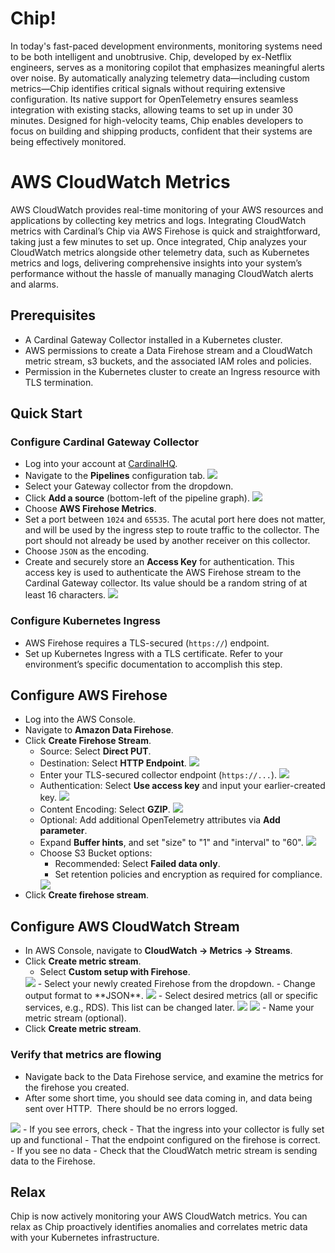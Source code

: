 
# Chip!

In today's fast-paced development environments, monitoring systems need to be
both intelligent and unobtrusive. Chip, developed by ex-Netflix engineers,
serves as a monitoring copilot that emphasizes meaningful alerts over noise.
By automatically analyzing telemetry data—including custom metrics—Chip
identifies critical signals without requiring extensive configuration.
Its native support for OpenTelemetry ensures seamless integration with
existing stacks, allowing teams to set up in under 30 minutes.
Designed for high-velocity teams, Chip enables developers to focus
on building and shipping products, confident that their systems are
being effectively monitored.​

# AWS CloudWatch Metrics

AWS CloudWatch provides real-time monitoring of your AWS resources and
applications by collecting key metrics and logs. Integrating CloudWatch
metrics with Cardinal’s Chip via AWS Firehose is quick and
straightforward, taking just a few minutes to set up. Once
integrated, Chip analyzes your CloudWatch metrics alongside other
telemetry data, such as Kubernetes metrics and logs, delivering
comprehensive insights into your system’s performance without the
hassle of manually managing CloudWatch alerts and alarms.

## Prerequisites

* A Cardinal Gateway Collector installed in a Kubernetes cluster.
* AWS permissions to create a Data Firehose stream and a CloudWatch metric stream,
  s3 buckets, and the associated IAM roles and policies.
* Permission in the Kubernetes cluster to create an Ingress resource with TLS termination.

## Quick Start

### Configure Cardinal Gateway Collector

- Log into your account at [CardinalHQ](https://app.cardinalhq.io).
- Navigate to the **Pipelines** configuration tab.
  <Image src="/chip/integrations/cloudwatch-metrics/chip-pipelines.png" width={330/2} height={126} />
- Select your Gateway collector from the dropdown.
- Click **Add a source** (bottom-left of the pipeline graph).
  <Image src="/chip/integrations/cloudwatch-metrics/chip-add-source.png" width={334/2} height={89} />
- Choose **AWS Firehose Metrics**.
- Set a port between `1024` and `65535`.  The acutal port here does not matter, and will be used
  by the ingress step to route traffic to the collector.  The port should not already be used by
  another receiver on this collector.
- Choose `JSON` as the encoding.
- Create and securely store an **Access Key** for authentication.  This access key is
  used to authenticate the AWS Firehose stream to the Cardinal Gateway collector.
  Its value should be a random string of at least 16 characters.
  <Image src="/chip/integrations/cloudwatch-metrics/chip-add-details.png" width={2004} height={606} />

### Configure Kubernetes Ingress

   - AWS Firehose requires a TLS-secured (`https://`) endpoint.
   - Set up Kubernetes Ingress with a TLS certificate. Refer to your environment’s specific documentation to accomplish this step.

## Configure AWS Firehose

- Log into the AWS Console.
- Navigate to **Amazon Data Firehose**.
- Click **Create Firehose Stream**.
  - Source: Select **Direct PUT**.
  - Destination: Select **HTTP Endpoint**.
    <Image src="/chip/integrations/cloudwatch-metrics/firehose-source.png" width={3136} height={498}/>
  - Enter your TLS-secured collector endpoint (`https://...`).
    <Image src="/chip/integrations/cloudwatch-metrics/firehose-destination.png" width={2180} height={496}/>
  - Authentication: Select **Use access key** and input your earlier-created key.
    <Image src="/chip/integrations/cloudwatch-metrics/firehose-access-key.png" width={2134} height={520}/>
  - Content Encoding: Select **GZIP**.
    <Image src="/chip/integrations/cloudwatch-metrics/firehose-compression.png" width={1158} height={216}/>
  - Optional: Add additional OpenTelemetry attributes via **Add parameter**.
  - Expand **Buffer hints**, and set "size" to "1" and "interval" to "60".
    <Image src="/chip/integrations/cloudwatch-metrics/firehose-buffer-hints.png" width={2528} height={752}/>
  - Choose S3 Bucket options:
    - Recommended: Select **Failed data only**.
    - Set retention policies and encryption as required for compliance.
    <Image src="/chip/integrations/cloudwatch-metrics/firehose-s3.png" width={1528} height={962}/>
- Click **Create firehose stream**.

## Configure AWS CloudWatch Stream

- In AWS Console, navigate to **CloudWatch → Metrics → Streams**.
- Click **Create metric stream**.
  - Select **Custom setup with Firehose**.
  <Image src="/chip/integrations/cloudwatch-metrics/cloudwatch-destination.png" width={1720} height={830}/>
  - Select your newly created Firehose from the dropdown.
  - Change output format to **JSON**.
  <Image src="/chip/integrations/cloudwatch-metrics/cloudwatch-output-format.png" width={1636} height={560}/>
  - Select desired metrics (all or specific services, e.g., RDS).  This list can be changed later.
  <Image src="/chip/integrations/cloudwatch-metrics/cloudwatch-metric-selection-all.png" width={1648} height={590}/>
  <Image src="/chip/integrations/cloudwatch-metrics/cloudwatch-metric-selection-rds.png" width={1642} height={1138}/>
  - Name your metric stream (optional).
- Click **Create metric stream**.

### Verify that metrics are flowing

- Navigate back to the Data Firehose service, and examine the metrics for the firehose you created.
- After some short time, you should see data coming in, and data being sent over HTTP.  There should be no errors logged.
<Image src="/chip/integrations/cloudwatch-metrics/firehose-confirmation.png" width={2560} height={1632}/>
- If you see errors, check
  - That the ingress into your collector is fully set up and functional
  - That the endpoint configured on the firehose is correct.
- If you see no data
  - Check that the CloudWatch metric stream is sending data to the Firehose.

## Relax

Chip is now actively monitoring your AWS CloudWatch metrics. You can relax as Chip proactively identifies anomalies and correlates metric data with your Kubernetes infrastructure.
